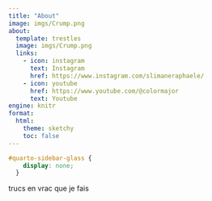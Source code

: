 ```yaml
---
title: "About"
image: imgs/Crump.png
about:
  template: trestles
  image: imgs/Crump.png
  links:
    - icon: instagram
      text: Instagram
      href: https://www.instagram.com/slimaneraphaele/
    - icon: youtube
      href: https://www.youtube.com/@colormajor
      text: Youtube
engine: knitr
format:
  html:
    theme: sketchy
    toc: false
---
```


```css
#quarto-sidebar-glass {
    display: none;
  }
```


trucs en vrac que je fais




